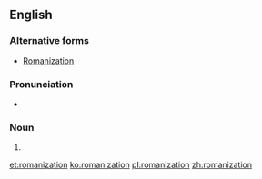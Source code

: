 {{wikipedia}}
==English==

===Alternative forms===
* [[Romanization]]

===Pronunciation===
* {{audio|en-us-Romanization.ogg|Audio (US)}}

===Noun===
{{en-noun}}

# {{alternative form of|romanisation}}

[[et:romanization]]
[[ko:romanization]]
[[pl:romanization]]
[[zh:romanization]]